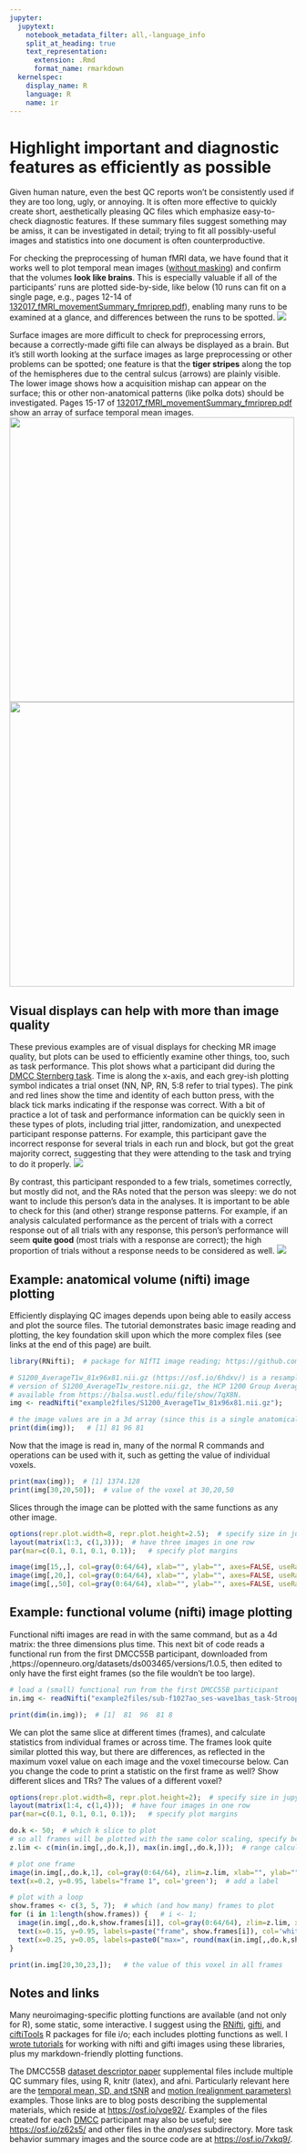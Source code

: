 ---
jupyter:
  jupytext:
    notebook_metadata_filter: all,-language_info
    split_at_heading: true
    text_representation:
      extension: .Rmd
      format_name: rmarkdown
  kernelspec:
    display_name: R
    language: R
    name: ir
---

# Highlight important and diagnostic features as efficiently as possible
Given human nature, even the best QC reports won't be consistently used if they are too long, ugly, or annoying. It is often more effective to quickly create short, aesthetically pleasing QC files which emphasize easy-to-check diagnostic features. If these summary files suggest something may be amiss, it can be investigated in detail; trying to fit all possibly-useful images and statistics into one document is often counterproductive.

For checking the preprocessing of human fMRI data, we have found that it works well to plot temporal mean images ([without masking](https://mvpa.blogspot.com/2020/02/when-making-qc-or-most-any-images-dont.html)) and confirm that the volumes **look like brains**. This is especially valuable if all of the participants' runs are plotted side-by-side, like below (10 runs can fit on a single page, e.g., pages 12-14 of [132017_fMRI_movementSummary_fmriprep.pdf](https://osf.io/z62s5/)), enabling many runs to be examined at a glance, and differences between the runs to be spotted.
<img src="example2files/volumes.jpg">

Surface images are more difficult to check for preprocessing errors, because a correctly-made gifti file can always be displayed as a brain. But it's still worth looking at the surface images as large preprocessing or other problems can be spotted; one feature is that the **tiger stripes** along the top of the hemispheres due to the central sulcus (arrows) are plainly visible. The lower image shows how a acquisition mishap can appear on the surface; this or other non-anatomical patterns (like polka dots) should be investigated. Pages 15-17 of [132017_fMRI_movementSummary_fmriprep.pdf](https://osf.io/z62s5/) show an array of surface temporal mean images.
<img src="example2files/good.jpg" width="500"/> 
<img src="example2files/failure.jpg" width="500"/> 

## Visual displays can help with more than image quality
These previous examples are of visual displays for checking MR image quality, but plots can be used to efficiently examine other things, too, such as task performance. This plot shows what a participant did during the [DMCC Sternberg task](https://doi.org/10.1038/s41597-022-01226-4). Time is along the x-axis, and each grey-ish plotting symbol indicates a trial onset (NN, NP, RN, 5:8 refer to trial types). The pink and red lines show the time and identity of each button press, with the black tick marks indicating if the response was correct. With a bit of practice a lot of task and performance information can be quickly seen in these types of plots, including trial jitter, randomization, and unexpected participant response patterns. For example, this participant gave the incorrect response for several trials in each run and block, but got the great majority correct, suggesting that they were attending to the task and trying to do it properly.
<img src="example2files/goodSternberg.jpg">

By contrast, this participant responded to a few trials, sometimes correctly, but mostly did not, and the RAs noted that the person was sleepy: we do not want to include this person's data in the analyses. It is important to be able to check for this (and other) strange response patterns. For example, if an analysis calculated performance as the percent of trials with a correct response out of all trials with any response, this person's performance will seem **quite good** (most trials with a response are correct); the high proportion of trials without a response needs to be considered as well.
<img src="example2files/sleepySternberg.jpg">

## Example: anatomical volume (nifti) image plotting
Efficiently displaying QC images depends upon being able to easily access and plot the source files. The tutorial demonstrates basic image reading and plotting, the key foundation skill upon which the more complex files (see links at the end of this page) are built.

```{r}
library(RNifti);  # package for NIfTI image reading; https://github.com/jonclayden/RNifti

# S1200_AverageT1w_81x96x81.nii.gz (https://osf.io/6hdxv/) is a resampled (via afni 3dresample) 
# version of S1200_AverageT1w_restore.nii.gz, the HCP 1200 Group Average anatomy, 
# available from https://balsa.wustl.edu/file/show/7qX8N. 
img <- readNifti("example2files/S1200_AverageT1w_81x96x81.nii.gz");  

# the image values are in a 3d array (since this is a single anatomical image, not a timeseries)
print(dim(img));   # [1] 81 96 81
```
Now that the image is read in, many of the normal R commands and operations can be used with it, such as getting the value of individual voxels.
```{r}
print(max(img));  # [1] 1374.128
print(img[30,20,50]);  # value of the voxel at 30,20,50
```

Slices through the image can be plotted with the same functions as any other image.
```{r}
options(repr.plot.width=8, repr.plot.height=2.5);  # specify size in jupyter
layout(matrix(1:3, c(1,3)));  # have three images in one row
par(mar=c(0.1, 0.1, 0.1, 0.1));   # specify plot margins

image(img[15,,], col=gray(0:64/64), xlab="", ylab="", axes=FALSE, useRaster=TRUE);   # plot slice i=15
image(img[,20,], col=gray(0:64/64), xlab="", ylab="", axes=FALSE, useRaster=TRUE);   # plot slice j=20
image(img[,,50], col=gray(0:64/64), xlab="", ylab="", axes=FALSE, useRaster=TRUE);   # plot slice k=50
```

## Example: functional volume (nifti) image plotting

Functional nifti images are read in with the same command, but as a 4d matrix: the three dimensions plus time. This next bit of code reads a functional run from the first DMCC55B participant, downloaded from ,https://openneuro.org/datasets/ds003465/versions/1.0.5, then edited to only have the first eight frames (so the file wouldn't be too large).

```{r}
# load a (small) functional run from the first DMCC55B participant 
in.img <- readNifti("example2files/sub-f1027ao_ses-wave1bas_task-Stroop_acq-mb4AP_run-1_space-MNI152NLin2009cAsym_desc-preproc_bold.nii.gz");  

print(dim(in.img));  # [1]  81  96  81 8
```

We can plot the same slice at different times (frames), and calculate statistics from individual frames or across time. The frames look quite similar plotted this way, but there are differences, as reflected in the maximum voxel value on each image and the voxel timecourse below. Can you change the code to print a statistic on the first frame as well? Show different slices and TRs? The values of a different voxel?
```{r}
options(repr.plot.width=8, repr.plot.height=2);  # specify size in jupyter
layout(matrix(1:4, c(1,4)));  # have four images in one row
par(mar=c(0.1, 0.1, 0.1, 0.1));   # specify plot margins

do.k <- 50;  # which k slice to plot
# so all frames will be plotted with the same color scaling, specify before plotting
z.lim <- c(min(in.img[,,do.k,]), max(in.img[,,do.k,]));  # range calculated across all TRs

# plot one frame
image(in.img[,,do.k,1], col=gray(0:64/64), zlim=z.lim, xlab="", ylab="", axes=FALSE, useRaster=TRUE);
text(x=0.2, y=0.95, labels="frame 1", col='green');  # add a label

# plot with a loop
show.frames <- c(3, 5, 7);  # which (and how many) frames to plot
for (i in 1:length(show.frames)) {   # i <- 1;
  image(in.img[,,do.k,show.frames[i]], col=gray(0:64/64), zlim=z.lim, xlab="", ylab="", axes=FALSE, useRaster=TRUE);
  text(x=0.15, y=0.95, labels=paste("frame", show.frames[i]), col='white');  # add a label
  text(x=0.25, y=0.05, labels=paste0("max=", round(max(in.img[,,do.k,show.frames[i]]),2)), col='white');  # add a statistic
}

print(in.img[20,30,23,]);   # the value of this voxel in all frames
```

## Notes and links
Many neuroimaging-specific plotting functions are available (and not only for R), some static, some interactive. I suggest using the [RNifti](https://github.com/jonclayden/RNifti), [gifti](https://github.com/muschellij2/gifti), and [ciftiTools](https://github.com/mandymejia/ciftiTools) R packages for file i/o; each includes plotting functions as well. I [wrote tutorials](https://mvpa.blogspot.com/2020/03/volume-and-surface-brain-plotting-knitr.html) for working with nifti and gifti images using these libraries, plus my markdown-friendly plotting functions. 

The DMCC55B [dataset descriptor paper](https://doi.org/10.1038/s41597-022-01226-4) supplemental files include multiple QC summary files, using R, knitr (latex), and afni. Particularly relevant here are the [temporal mean, SD, and tSNR](https://mvpa.blogspot.com/2021/06/dmcc55b-supplemental-as-tutorial-basic_18.html) and [motion (realignment parameters)](https://mvpa.blogspot.com/2021/06/dmcc55b-supplemental-as-tutorial-basic.html) examples. Those links are to blog posts describing the supplemental materials, which reside at <https://osf.io/vqe92/>. Examples of the files created for each [DMCC](https://sites.wustl.edu/dualmechanisms/) participant may also be useful; see <https://osf.io/z62s5/> and other files in the *analyses* subdirectory. More task behavior summary images and the source code are at <https://osf.io/7xkq9/>.
